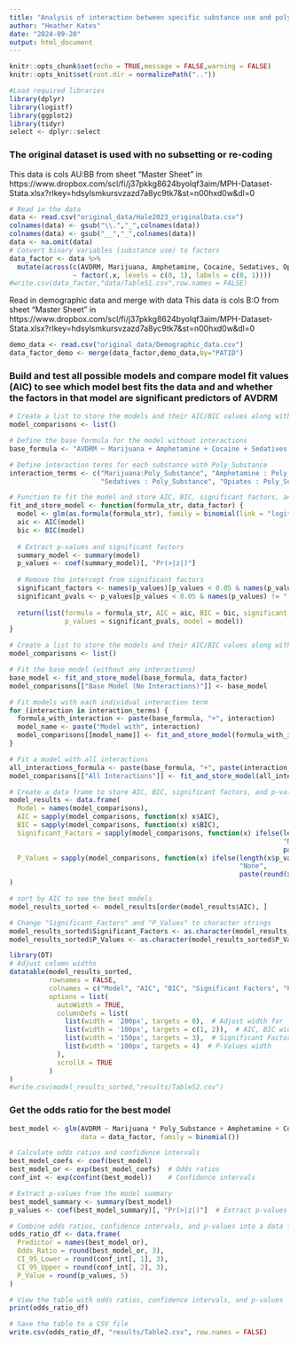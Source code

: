 ```yaml
---
title: "Analysis of interaction between specific substance use and poly substance use"
author: "Heather Kates"
date: "2024-09-20"
output: html_document
---
```

  
```r
knitr::opts_chunk$set(echo = TRUE,message = FALSE,warning = FALSE)
knitr::opts_knit$set(root.dir = normalizePath(".."))
```

```r
#Load required libraries
library(dplyr)
library(logistf)
library(ggplot2)
library(tidyr)
select <- dplyr::select
```

### The original dataset is used with no subsetting or re-coding

This data is cols AU:BB from sheet "Master Sheet" in https://www.dropbox.com/scl/fi/j37pkkg8624byolqf3aim/MPH-Dataset-Stata.xlsx?rlkey=hdsylsmkursvzazd7a8yc9tk7&st=n00hxd0w&dl=0

```r
# Read in the data
data <- read.csv("original_data/Hale2023_originalData.csv")
colnames(data) <- gsub("\\.","_",colnames(data))
colnames(data) <- gsub("__","_",colnames(data))
data <- na.omit(data)
# Convert binary variables (substance use) to factors
data_factor <- data %>%
  mutate(across(c(AVDRM, Marijuana, Amphetamine, Cocaine, Sedatives, Opiates, Phencyclidine, Poly_Substance),
                ~ factor(.x, levels = c(0, 1), labels = c(0, 1))))
#write.csv(data_factor,"data/TableS1.csv",row.names = FALSE)
```

Read in demographic data and merge with data
This data is cols B:O from sheet "Master Sheet" in https://www.dropbox.com/scl/fi/j37pkkg8624byolqf3aim/MPH-Dataset-Stata.xlsx?rlkey=hdsylsmkursvzazd7a8yc9tk7&st=n00hxd0w&dl=0

```r
demo_data <- read.csv("original_data/Demographic_data.csv")
data_factor_demo <- merge(data_factor,demo_data,by="PATID")
```

### Build and test all possible models and compare model fit values (AIC) to see which model best fits the data and and whether the factors in that model are significant predictors of AVDRM

```r
# Create a list to store the models and their AIC/BIC values along with significant factors and p-values
model_comparisons <- list()

# Define the base formula for the model without interactions
base_formula <- "AVDRM ~ Marijuana + Amphetamine + Cocaine + Sedatives + Opiates + Poly_Substance"

# Define interaction terms for each substance with Poly_Substance
interaction_terms <- c("Marijuana:Poly_Substance", "Amphetamine : Poly_Substance", "Cocaine : Poly_Substance", 
                       "Sedatives : Poly_Substance", "Opiates : Poly_Substance")

# Function to fit the model and store AIC, BIC, significant factors, and their p-values
fit_and_store_model <- function(formula_str, data_factor) {
  model <- glm(as.formula(formula_str), family = binomial(link = "logit"), data = data_factor)
  aic <- AIC(model)
  bic <- BIC(model)
  
  # Extract p-values and significant factors
  summary_model <- summary(model)
  p_values <- coef(summary_model)[, "Pr(>|z|)"]
  
  # Remove the intercept from significant factors
  significant_factors <- names(p_values)[p_values < 0.05 & names(p_values) != "(Intercept)"]
  significant_pvals <- p_values[p_values < 0.05 & names(p_values) != "(Intercept)"]
  
  return(list(formula = formula_str, AIC = aic, BIC = bic, significant_factors = significant_factors, 
              p_values = significant_pvals, model = model))
}

# Create a list to store the models and their AIC/BIC values along with significant factors and p-values
model_comparisons <- list()

# Fit the base model (without any interactions)
base_model <- fit_and_store_model(base_formula, data_factor)
model_comparisons[["Base Model (No Interactions)"]] <- base_model

# Fit models with each individual interaction term
for (interaction in interaction_terms) {
  formula_with_interaction <- paste(base_formula, "+", interaction)
  model_name <- paste("Model with", interaction)
  model_comparisons[[model_name]] <- fit_and_store_model(formula_with_interaction, data_factor)
}

# Fit a model with all interactions
all_interactions_formula <- paste(base_formula, "+", paste(interaction_terms, collapse = " + "))
model_comparisons[["All Interactions"]] <- fit_and_store_model(all_interactions_formula, data_factor)

# Create a data frame to store AIC, BIC, significant factors, and p-values for all models
model_results <- data.frame(
  Model = names(model_comparisons),
  AIC = sapply(model_comparisons, function(x) x$AIC),
  BIC = sapply(model_comparisons, function(x) x$BIC),
  Significant_Factors = sapply(model_comparisons, function(x) ifelse(length(x$significant_factors) == 0, 
                                                                     "None", 
                                                                     paste(x$significant_factors, collapse = ", "))),
  P_Values = sapply(model_comparisons, function(x) ifelse(length(x$p_values) == 0, 
                                                          "None", 
                                                          paste(round(x$p_values, 5), collapse = ", ")))
)
```

```r
# sort by AIC to see the best models
model_results_sorted <- model_results[order(model_results$AIC), ]

# Change "Significant_Factors" and "P_Values" to character strings
model_results_sorted$Significant_Factors <- as.character(model_results_sorted$Significant_Factors)
model_results_sorted$P_Values <- as.character(model_results_sorted$P_Values)
```

```r
library(DT)
# Adjust column widths
datatable(model_results_sorted, 
          rownames = FALSE, 
          colnames = c("Model", "AIC", "BIC", "Significant Factors", "P-Values"),
          options = list(
            autoWidth = TRUE,
            columnDefs = list(
              list(width = '200px', targets = 0),  # Adjust width for 'Model'
              list(width = '100px', targets = c(1, 2)),  # AIC, BIC widths
              list(width = '150px', targets = 3),  # Significant Factors width
              list(width = '100px', targets = 4)  # P-Values width
            ),
            scrollX = TRUE
          )
)
#write.csv(model_results_sorted,"results/TableS2.csv")
```

### Get the odds ratio for the best model

```r
best_model <- glm(AVDRM ~ Marijuana * Poly_Substance + Amphetamine + Cocaine + Sedatives + Opiates,
                  data = data_factor, family = binomial())

# Calculate odds ratios and confidence intervals
best_model_coefs <- coef(best_model)
best_model_or <- exp(best_model_coefs)  # Odds ratios
conf_int <- exp(confint(best_model))    # Confidence intervals

# Extract p-values from the model summary
best_model_summary <- summary(best_model)
p_values <- coef(best_model_summary)[, "Pr(>|z|)"]  # Extract p-values

# Combine odds ratios, confidence intervals, and p-values into a data frame
odds_ratio_df <- data.frame(
  Predictor = names(best_model_or),
  Odds_Ratio = round(best_model_or, 3),
  CI_95_Lower = round(conf_int[, 1], 3),
  CI_95_Upper = round(conf_int[, 2], 3),
  P_Value = round(p_values, 5)
)

# View the table with odds ratios, confidence intervals, and p-values
print(odds_ratio_df)

# Save the table to a CSV file
write.csv(odds_ratio_df, "results/Table2.csv", row.names = FALSE)
```
